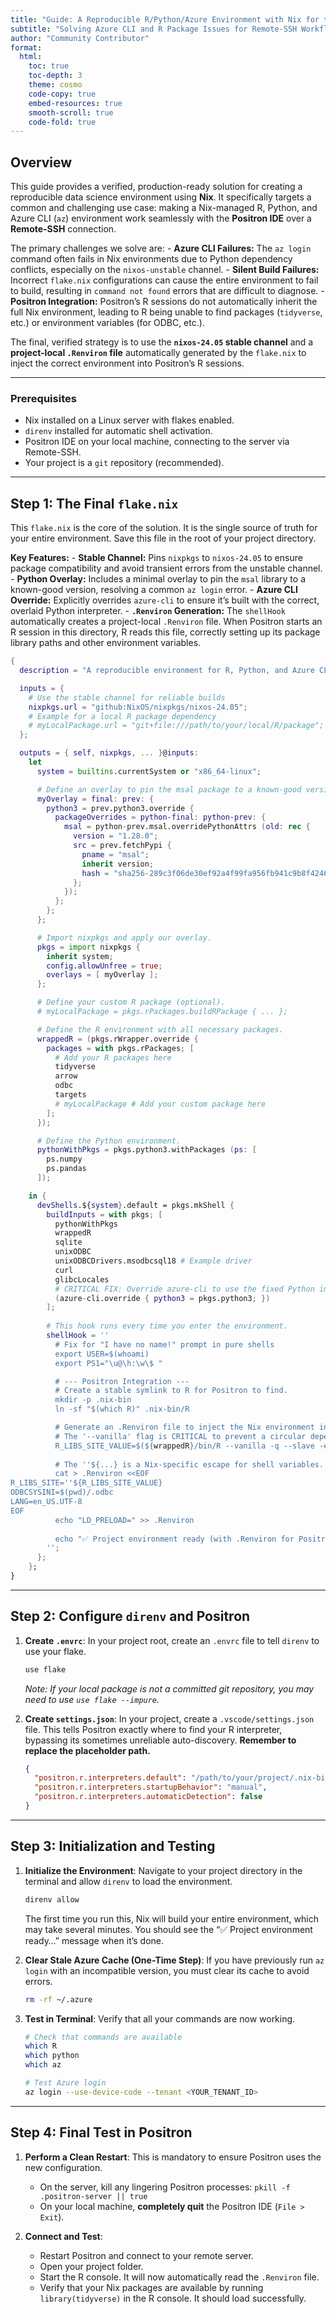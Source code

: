 ```yaml
---
title: "Guide: A Reproducible R/Python/Azure Environment with Nix for the Positron IDE"
subtitle: "Solving Azure CLI and R Package Issues for Remote-SSH Workflows"
author: "Community Contributor"
format:
  html:
    toc: true
    toc-depth: 3
    theme: cosmo
    code-copy: true
    embed-resources: true
    smooth-scroll: true
    code-fold: true
---
```


## Overview

This guide provides a verified, production-ready solution for creating a reproducible data science environment using **Nix**. It specifically targets a common and challenging use case: making a Nix-managed R, Python, and Azure CLI (`az`) environment work seamlessly with the **Positron IDE** over a **Remote-SSH** connection.

The primary challenges we solve are:
-   **Azure CLI Failures:** The `az login` command often fails in Nix environments due to Python dependency conflicts, especially on the `nixos-unstable` channel.
-   **Silent Build Failures:** Incorrect `flake.nix` configurations can cause the entire environment to fail to build, resulting in `command not found` errors that are difficult to diagnose.
-   **Positron Integration:** Positron's R sessions do not automatically inherit the full Nix environment, leading to R being unable to find packages (`tidyverse`, etc.) or environment variables (for ODBC, etc.).

The final, verified strategy is to use the **`nixos-24.05` stable channel** and a **project-local `.Renviron` file** automatically generated by the `flake.nix` to inject the correct environment into Positron's R sessions.

---

### Prerequisites

-   Nix installed on a Linux server with flakes enabled.
-   `direnv` installed for automatic shell activation.
-   Positron IDE on your local machine, connecting to the server via Remote-SSH.
-   Your project is a `git` repository (recommended).

---

## Step 1: The Final `flake.nix`

This `flake.nix` is the core of the solution. It is the single source of truth for your entire environment. Save this file in the root of your project directory.

**Key Features:**
-   **Stable Channel:** Pins `nixpkgs` to `nixos-24.05` to ensure package compatibility and avoid transient errors from the unstable channel.
-   **Python Overlay:** Includes a minimal overlay to pin the `msal` library to a known-good version, resolving a common `az login` error.
-   **Azure CLI Override:** Explicitly overrides `azure-cli` to ensure it's built with the correct, overlaid Python interpreter.
-   **`.Renviron` Generation:** The `shellHook` automatically creates a project-local `.Renviron` file. When Positron starts an R session in this directory, R reads this file, correctly setting up its package library paths and other environment variables.

```nix
{
  description = "A reproducible environment for R, Python, and Azure CLI for Positron";

  inputs = {
    # Use the stable channel for reliable builds
    nixpkgs.url = "github:NixOS/nixpkgs/nixos-24.05";
    # Example for a local R package dependency
    # myLocalPackage.url = "git+file:///path/to/your/local/R/package";
  };

  outputs = { self, nixpkgs, ... }@inputs:
    let
      system = builtins.currentSystem or "x86_64-linux";

      # Define an overlay to pin the msal package to a known-good version.
      myOverlay = final: prev: {
        python3 = prev.python3.override {
          packageOverrides = python-final: python-prev: {
            msal = python-prev.msal.overridePythonAttrs (old: rec {
              version = "1.28.0";
              src = prev.fetchPypi {
                pname = "msal";
                inherit version;
                hash = "sha256-289c3f06de30ef92a4f99fa956fb941c9b8f42469d16284a4bd7d39cf0709dfb";
              };
            });
          };
        };
      };

      # Import nixpkgs and apply our overlay.
      pkgs = import nixpkgs {
        inherit system;
        config.allowUnfree = true;
        overlays = [ myOverlay ];
      };

      # Define your custom R package (optional).
      # myLocalPackage = pkgs.rPackages.buildRPackage { ... };

      # Define the R environment with all necessary packages.
      wrappedR = (pkgs.rWrapper.override {
        packages = with pkgs.rPackages; [
          # Add your R packages here
          tidyverse
          arrow
          odbc
          targets
          # myLocalPackage # Add your custom package here
        ];
      });

      # Define the Python environment.
      pythonWithPkgs = pkgs.python3.withPackages (ps: [
        ps.numpy
        ps.pandas
      ]);

    in {
      devShells.${system}.default = pkgs.mkShell {
        buildInputs = with pkgs; [
          pythonWithPkgs
          wrappedR
          sqlite
          unixODBC
          unixODBCDrivers.msodbcsql18 # Example driver
          curl
          glibcLocales
          # CRITICAL FIX: Override azure-cli to use the fixed Python interpreter.
          (azure-cli.override { python3 = pkgs.python3; })
        ];
        
        # This hook runs every time you enter the environment.
        shellHook = ''
          # Fix for "I have no name!" prompt in pure shells
          export USER=$(whoami)
          export PS1="\u@\h:\w\$ "

          # --- Positron Integration ---
          # Create a stable symlink to R for Positron to find.
          mkdir -p .nix-bin
          ln -sf "$(which R)" .nix-bin/R

          # Generate an .Renviron file to inject the Nix environment into Positron's R sessions.
          # The '--vanilla' flag is CRITICAL to prevent a circular dependency.
          R_LIBS_SITE_VALUE=$(${wrappedR}/bin/R --vanilla -q --slave -e 'cat(Sys.getenv("R_LIBS_SITE"))')
          
          # The ''${...} is a Nix-specific escape for shell variables.
          cat > .Renviron <<EOF
R_LIBS_SITE=''${R_LIBS_SITE_VALUE}
ODBCSYSINI=$(pwd)/.odbc
LANG=en_US.UTF-8
EOF
          echo "LD_PRELOAD=" >> .Renviron
          
          echo "✅ Project environment ready (with .Renviron for Positron)"
        '';
      };
    };
}
````

-----

## Step 2: Configure `direnv` and Positron

1.  **Create `.envrc`**: In your project root, create an `.envrc` file to tell `direnv` to use your flake.

    ```bash
    use flake
    ```

    *Note: If your local package is not a committed git repository, you may need to use `use flake --impure`.*

2.  **Create `settings.json`**: In your project, create a `.vscode/settings.json` file. This tells Positron exactly where to find your R interpreter, bypassing its sometimes unreliable auto-discovery. **Remember to replace the placeholder path.**

    ```json
    {
      "positron.r.interpreters.default": "/path/to/your/project/.nix-bin/R",
      "positron.r.interpreters.startupBehavior": "manual",
      "positron.r.interpreters.automaticDetection": false
    }
    ```

-----

## Step 3: Initialization and Testing

1.  **Initialize the Environment**: Navigate to your project directory in the terminal and allow `direnv` to load the environment.

    ```bash
    direnv allow
    ```

    The first time you run this, Nix will build your entire environment, which may take several minutes. You should see the "✅ Project environment ready..." message when it's done.

2.  **Clear Stale Azure Cache (One-Time Step)**: If you have previously run `az login` with an incompatible version, you must clear its cache to avoid errors.

    ```bash
    rm -rf ~/.azure
    ```

3.  **Test in Terminal**: Verify that all your commands are now working.

    ```bash
    # Check that commands are available
    which R
    which python
    which az

    # Test Azure login
    az login --use-device-code --tenant <YOUR_TENANT_ID>
    ```

-----

## Step 4: Final Test in Positron

1.  **Perform a Clean Restart**: This is mandatory to ensure Positron uses the new configuration.

      * On the server, kill any lingering Positron processes: `pkill -f .positron-server || true`
      * On your local machine, **completely quit** the Positron IDE (`File > Exit`).

2.  **Connect and Test**:

      * Restart Positron and connect to your remote server.
      * Open your project folder.
      * Start the R console. It will now automatically read the `.Renviron` file.
      * Verify that your Nix packages are available by running `library(tidyverse)` in the R console. It should load successfully.

<!-- end list -->